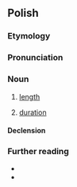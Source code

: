 ==Polish==
{{wp|lang=pl}}

===Etymology===
{{suffix|pl|długi|ość}}

===Pronunciation===
{{pl-p|a=Pl-długość.ogg}}

===Noun===
{{pl-noun|f}}

# [[length]]
#: {{uxi|pl|'''Długość''' stołu wynosi 150 cm.|The '''length''' of the table is 150 cm.}}
# [[duration]]

====Declension====
{{pl-decl-noun-f}}

===Further reading===
* {{R:pl:WSJP}}
* {{R:pl:PWN}}

{{C|pl|Size|Time}}